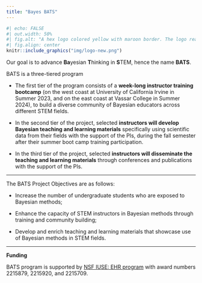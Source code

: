 ```yaml
---
title: "Bayes BATS"
---
```


```r
#| echo: FALSE
#| out.width: 50%
#| fig.alt: "A hex logo colored yellow with maroon border. The logo reads Bayes BATS and has a bat icon."
#| fig.align: center
knitr::include_graphics("img/logo-new.png")
```


Our goal is to advance **Ba**yesian **T**hinking in **S**TEM, hence the name **BATS**.

BATS is a three-tiered program

- The first tier of the program consists of a **week-long instructor training bootcamp** (on the west coast at University of California Irvine in Summer 2023, and on the east coast at Vassar College in Summer 2024), to build a diverse community of Bayesian educators across different STEM fields.

- In the second tier of the project, selected **instructors will develop Bayesian teaching and learning materials** specifically using scientific data from their fields with the support of the PIs, during the fall semester after their summer boot camp training participation. 

- In the third tier of the project, selected **instructors will disseminate the teaching and learning materials** through conferences and publications with the support of the PIs. 

---

The BATS Project Objectives are as follows:

- Increase the number of undergraduate students who are exposed to Bayesian methods; 

- Enhance the capacity of STEM instructors in Bayesian methods through training and community building; 

- Develop and enrich teaching and learning materials that showcase use of Bayesian methods in STEM fields. 

---

**Funding**

BATS program is supported by [NSF IUSE: EHR program](https://www.nsf.gov/pubs/2021/nsf21579/nsf21579.htm) with award numbers 2215879, 2215920, and 2215709.